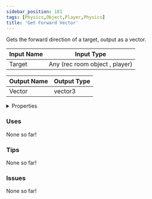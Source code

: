```yaml
---
sidebar_position: 181
tags: [Physics,Object,Player,Physics]
title: 'Get Forward Vector'
---
```


Gets the forward direction of a target, output as a vector.




<EsbSvg />

| Input Name | Input Type |
|-----------|-----------|
| Target | Any (rec room object , player) |

| Output Name | Output Type |
|-----------|-----------|
| Vector | vector3 |


<details>
  <summary>Properties</summary>
  <div>
    <div>
    <table>
      <thead>
        <tr>
          <th>Is beta required?</th>
          <th>❌</th>
        </tr>
        <tr>
          <th>Is this chip a trolling risk?</th>
          <th>❌</th>
        </tr>
        <tr>
          <th>Is this chip a role assignment risk?</th>
          <th>❌</th>
        </tr>
        <tr>
          <th>Chip UUID</th>
          <th>4536e1df-1138-4a2c-9117-475bb3f38eae</th>
        </tr>
      </thead>
    </table>
    </div>
  </div>
</details>

### Uses

None so far!

### Tips

None so far!

### Issues

None so far!